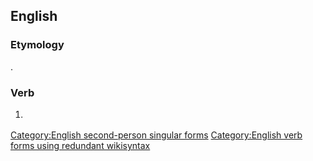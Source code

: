 ==English==

===Etymology===
{{suffix|got|st|lang=en}}.

===Verb===
{{head|en|simple past form|cat2=second-person singular forms}}

# {{context|archaic|lang=en}} {{form of|second-person singular simple past form|get|lang=en}}

[[Category:English second-person singular forms]]
[[Category:English verb forms using redundant wikisyntax]]